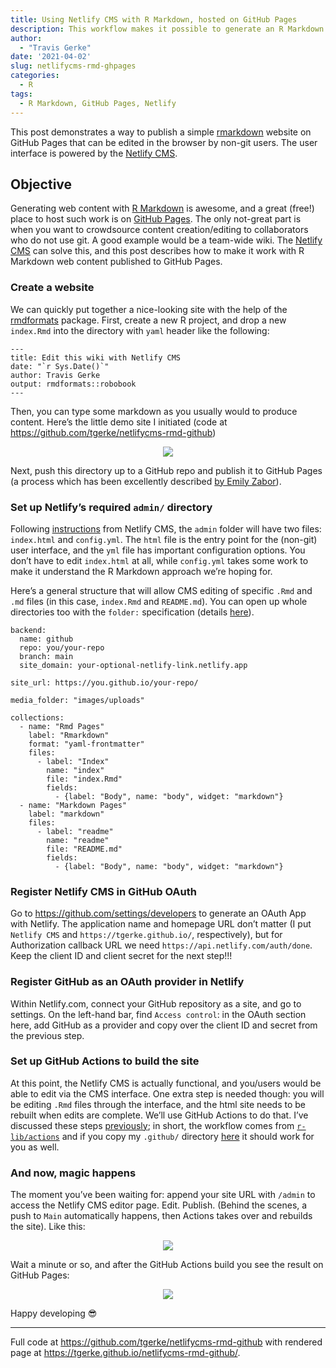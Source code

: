 ```yaml
---
title: Using Netlify CMS with R Markdown, hosted on GitHub Pages
description: This workflow makes it possible to generate an R Markdown website in GitHub Pages which is editable by non-git users
author: 
  - "Travis Gerke"
date: '2021-04-02'
slug: netlifycms-rmd-ghpages
categories:
  - R
tags:
  - R Markdown, GitHub Pages, Netlify
---
```

  
[rmarkdown]: https://github.com/rstudio/rmarkdown
[rmdformats]: https://github.com/juba/rmdformats

This post demonstrates a way to publish a simple [[rmarkdown]]{.pkg} website on GitHub Pages that can be edited in the browser by non-git users. The user interface is powered by the [Netlify CMS](https://www.netlifycms.org/).  


## Objective

Generating web content with [R Markdown](https://rmarkdown.rstudio.com/) is awesome, and a great (free!) place to host such work is on [GitHub Pages](https://pages.github.com/). The only not-great part is when you want to crowdsource content creation/editing to collaborators who do not use git. A good example would be a team-wide wiki. The [Netlify CMS](https://www.netlifycms.org/) can solve this, and this post describes how to make it work with R Markdown web content published to GitHub Pages.

### Create a website

We can quickly put together a nice-looking site with the help of the [[rmdformats]]{.pkg} package. First, create a new R project, and drop a new `index.Rmd` into the directory with `yaml` header like the following:

```
---
title: Edit this wiki with Netlify CMS
date: "`r Sys.Date()`"
author: Travis Gerke
output: rmdformats::robobook
---
```

Then, you can type some markdown as you usually would to produce content. Here's the little demo site I initiated (code at [https://github.com/tgerke/netlifycms-rmd-github](https://github.com/tgerke/netlifycms-rmd-github))

<div style="width: 100%; display: flex; align-content: center;">
  <div style="margin: auto;">
  <img src="/blog/2021-04-02-netlifycms-rmd-github/build-site.gif" style="max-width: 600px" />
  </div>
</div>

Next, push this directory up to a GitHub repo and publish it to GitHub Pages (a process which has been excellently described [by Emily Zabor](https://www.emilyzabor.com/tutorials/rmarkdown_websites_tutorial.html)). 

### Set up Netlify's required `admin/` directory

Following [instructions](https://www.netlifycms.org/docs/add-to-your-site/) from Netlify CMS, the `admin` folder will have two files: `index.html` and `config.yml`. The `html` file is the entry point for the (non-git) user interface, and the `yml` file has important configuration options. You don't have to edit `index.html` at all, while `config.yml` takes some work to make it understand the R Markdown approach we're hoping for. 

Here's a general structure that will allow CMS editing of specific `.Rmd` and `.md` files (in this case, `index.Rmd` and `README.md`). You can open up whole directories too with the `folder:` specification (details [here](https://www.netlifycms.org/docs/configuration-options)). 

```
backend:
  name: github
  repo: you/your-repo
  branch: main
  site_domain: your-optional-netlify-link.netlify.app

site_url: https://you.github.io/your-repo/

media_folder: "images/uploads"

collections:
  - name: "Rmd Pages"
    label: "Rmarkdown"
    format: "yaml-frontmatter"
    files:
      - label: "Index"
        name: "index"
        file: "index.Rmd"
        fields:
          - {label: "Body", name: "body", widget: "markdown"}
  - name: "Markdown Pages"
    label: "markdown"
    files:
      - label: "readme"
        name: "readme"
        file: "README.md"
        fields:
          - {label: "Body", name: "body", widget: "markdown"}
```

### Register Netlify CMS in GitHub OAuth

Go to [https://github.com/settings/developers](https://github.com/settings/developers) to generate an OAuth App with Netlify. The application name and homepage URL don't matter (I put `Netlify CMS` and `https://tgerke.github.io/`, respectively), but for Authorization callback URL we need `https://api.netlify.com/auth/done`. Keep the client ID and client secret for the next step!!!

### Register GitHub as an OAuth provider in Netlify

Within Netlify.com, connect your GitHub repository as a site, and go to settings. On the left-hand bar, find `Access control`: in the OAuth section here, add GitHub as a provider and copy over the client ID and secret from the previous step. 

### Set up GitHub Actions to build the site

At this point, the Netlify CMS is actually functional, and you/users would be able to edit via the CMS interface. One extra step is needed though: you will be editing `.Rmd` files through the interface, and the html site needs to be rebuilt when edits are complete. We'll use GitHub Actions to do that. I've discussed these steps [previously](https://tgerke.github.io/github-actions-with-r/); in short, the workflow comes from [`r-lib/actions`](https://github.com/r-lib/actions) and if you copy my `.github/` directory [here](https://github.com/tgerke/netlifycms-rmd-github) it should work for you as well.

### And now, magic happens

The moment you've been waiting for: append your site URL with `/admin` to access the Netlify CMS editor page. Edit. Publish. (Behind the scenes, a push to `Main` automatically happens, then Actions takes over and rebuilds the site). Like this:

<div style="width: 100%; display: flex; align-content: center;">
  <div style="margin: auto;">
  <img src="/blog/2021-04-02-netlifycms-rmd-github/edit-page-with-netlify.gif" style="max-width: 600px" />
  </div>
</div>

Wait a minute or so, and after the GitHub Actions build you see the result on GitHub Pages:

<div style="width: 100%; display: flex; align-content: center;">
  <div style="margin: auto;">
  <img src="/blog/2021-04-02-netlifycms-rmd-github/edited-page.png" style="max-width: 600px" />
  </div>
</div>

Happy developing &#128526;

---

Full code at [https://github.com/tgerke/netlifycms-rmd-github](https://github.com/tgerke/netlifycms-rmd-github) with rendered page at [https://tgerke.github.io/netlifycms-rmd-github/](https://tgerke.github.io/netlifycms-rmd-github/).
